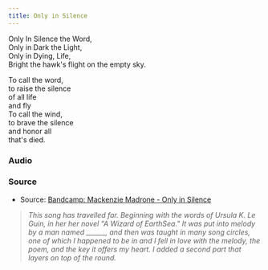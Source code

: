 ```yaml
--- 
title: Only in Silence
--- 
```



Only In Silence the Word,  
Only in Dark the Light,  
Only in Dying, Life,  
Bright the hawk's flight on the empty sky.  


To call the word,  
to raise the silence  
of all life  
and fly  
To call the wind,  
to brave the silence  
and honor all  
that's died.  

### Audio

<AudioComponent source="/audio/only-in-silence-mackenzie-madrone.ogg"/>

### Source 
- Source: [Bandcamp: Mackenzie Madrone - Only in Silence](https://mackenziemadrone.bandcamp.com/track/only-in-silence)   

> *This song has travelled far. Beginning with the words of Ursula K. Le Guin, in her her novel "A Wizard of EarthSea." It was put into melody by a man named ______, and then was taught in many song circles, one of which I happened to be in and I fell in love with the melody, the poem, and the key it offers my heart. I added a second part that layers on top of the round.*

  
